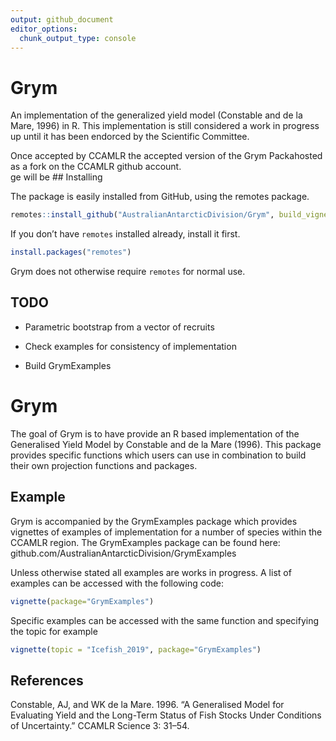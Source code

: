 ```yaml
---
output: github_document
editor_options: 
  chunk_output_type: console
---
```



 
<!-- README.md is generated from README.Rmd. Please edit that file -->
# Grym


An implementation of the generalized yield model (Constable and de la Mare, 1996) in R. This implementation is still considered a work in progress up until it has been endorced by the Scientific Committee. 

Once accepted by CCAMLR the accepted version of the Grym Packahosted as a fork on the CCAMLR github account.  
ge will be 
## Installing

The package is easily installed from GitHub, using the remotes package. 

```R
remotes::install_github("AustralianAntarcticDivision/Grym", build_vignettes=TRUE)
```

If you don't have `remotes` installed already, install it first. 

```R
install.packages("remotes")
```

Grym does not otherwise require `remotes` for normal use.


## TODO
* Parametric bootstrap from a vector of recruits

* Check examples for consistency of implementation

* Build GrymExamples


# Grym

<!-- badges: start -->
<!-- badges: end -->

The goal of Grym is to have provide an R based implementation of the Generalised Yield Model by Constable and de la Mare (1996). This package provides specific functions which users can use in combination to build their own projection functions and packages. 


## Example

Grym is accompanied by the GrymExamples package which provides vignettes of examples of implementation for a number of species within the CCAMLR  region. The GrymExamples package can be found here: github.com/AustralianAntarcticDivision/GrymExamples

Unless otherwise stated all examples are works in progress. A list of examples can be accessed with the following code:

```R
vignette(package="GrymExamples")
```
Specific examples can be accessed with the same function and specifying the topic for example

```R
vignette(topic = "Icefish_2019", package="GrymExamples")
```



## References 
Constable, AJ, and WK de la Mare. 1996. “A Generalised Model for Evaluating Yield and the Long-Term Status of Fish Stocks Under Conditions of Uncertainty.” CCAMLR Science 3: 31–54.

